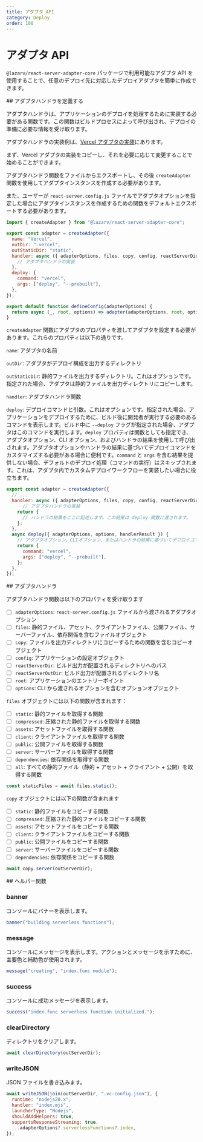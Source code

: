 ```yaml
---
title: アダプタ API
category: Deploy
order: 100
---
```



# アダプタ API

`@lazarv/react-server-adapter-core` パッケージで利用可能なアダプタ API を使用することで、任意のデプロイ先に対応したデプロイアダプタを簡単に作成できます。

<Link name="define-the-adapter-handler">
## アダプタハンドラを定義する
</Link>

アダプタハンドラは、アプリケーションのデプロイを処理するために実装する必要がある関数です。この関数はビルドプロセスによって呼び出され、デプロイの準備に必要な情報を受け取ります。

アダプタハンドラの実装例は、[Vercel アダプタの実装](https://github.com/lazarv/react-server/blob/main/packages/react-server-adapter-vercel/index.mjs)にあります。

まず、Vercel アダプタの実装をコピーし、それを必要に応じて変更することで始めることができます。

アダプタハンドラ関数をファイルからエクスポートし、その後 `createAdapter` 関数を使用してアダプタインスタンスを作成する必要があります。

また、ユーザーが `react-server.config.js` ファイルでアダプタオプションを指定した場合にアダプタインスタンスを作成するための関数をデフォルトエクスポートする必要があります。

```js
import { createAdapter } from "@lazarv/react-server-adapter-core";

export const adapter = createAdapter({
  name: "Vercel",
  outDir: ".vercel",
  outStaticDir: "static",
  handler: async ({ adapterOptions, files, copy, config, reactServerDir, reactServerOutDir, root, options }) => {
    // アダプタハンドラの実装
  },
  deploy: {
    command: "vercel",
    args: ["deploy", "--prebuilt"],
  },
});

export default function defineConfig(adapterOptions) {
  return async (_, root, options) => adapter(adapterOptions, root, options);
}
```

`createAdapter` 関数にアダプタのプロパティを渡してアダプタを設定する必要があります。これらのプロパティは以下の通りです。

`name`: アダプタの名前

`outDir`: アダプタがデプロイ構成を出力するディレクトリ

`outStaticDir`: 静的ファイルを出力するディレクトリ。これはオプションです。指定された場合、アダプタは静的ファイルを出力ディレクトリにコピーします。

`handler`: アダプタハンドラ関数

`deploy`: デプロイコマンドと引数。これはオプションです。指定された場合、アプリケーションをデプロイするために、ビルド後に開発者が実行する必要のあるコマンドを表示します。ビルド中に `--deploy` フラグが指定された場合、アダプタはこのコマンドを実行します。`deploy` プロパティは関数としても指定でき、アダプタオプション、CLI オプション、およびハンドラの結果を使用して呼び出されます。アダプタオプションやハンドラの結果に基づいてデプロイコマンドをカスタマイズする必要がある場合に便利です。`command` と `args` を含む結果を提供しない場合、デフォルトのデプロイ処理（コマンドの実行）はスキップされます。これは、アダプタ内でカスタムデプロイワークフローを実装したい場合に役立ちます。

```js
export const adapter = createAdapter({
  // ...
  handler: async ({ adapterOptions, files, copy, config, reactServerDir, reactServerOutDir, root, options }) => {
      // アダプタハンドラの実装
    return {
      // ハンドラの結果をここに記述します。この結果は deploy 関数に渡されます。
    };
  },
  async deploy({ adapterOptions, options, handlerResult }) {
    // アダプタオプション、CLIオプション、またはハンドラの結果に基づいてデプロイコマンドをカスタマイズします
    return {
      command: "vercel",
      args: ["deploy", "--prebuilt"],
    };
  },
});
```

<Link name="adapter-handler">
## アダプタハンドラ
</Link>

アダプタハンドラ関数は以下のプロパティを受け取ります

- [ ] `adapterOptions`: `react-server.config.js` ファイルから渡されるアダプタオプション
- [ ] `files`: 静的ファイル、アセット、クライアントファイル、公開ファイル、サーバーファイル、依存関係を含むファイルオブジェクト
- [ ] `copy`: ファイルを出力ディレクトリにコピーするための関数を含むコピーオブジェクト
- [ ] `config`: アプリケーションの設定オブジェクト
- [ ] `reactServerDir`: ビルド出力が配置されるディレクトリへのパス
- [ ] `reactServerOutDir`: ビルド出力が配置されるディレクトリ名
- [ ] `root`: アプリケーションのエントリーポイント
- [ ] `options`: CLI から渡されるオプションを含むオプションオブジェクト

`files` オブジェクトには以下の関数が含まれます：

- [ ] `static`: 静的ファイルを取得する関数
- [ ] `compressed`: 圧縮された静的ファイルを取得する関数
- [ ] `assets`: アセットファイルを取得する関数
- [ ] `client`: クライアントファイルを取得する関数
- [ ] `public`: 公開ファイルを取得する関数
- [ ] `server`: サーバーファイルを取得する関数
- [ ] `dependencies`: 依存関係を取得する関数
- [ ] `all`: すべての静的ファイル（静的 + アセット + クライアント + 公開）を取得する関数

```js
const staticFiles = await files.static();
```

`copy` オブジェクトには以下の関数が含まれます

- [ ] `static`: 静的ファイルをコピーする関数
- [ ] `compressed`: 圧縮された静的ファイルをコピーする関数
- [ ] `assets`: アセットファイルをコピーする関数
- [ ] `client`: クライアントファイルをコピーする関数
- [ ] `public`: 公開ファイルをコピーする関数
- [ ] `server`: サーバーファイルをコピーする関数
- [ ] `dependencies`: 依存関係をコピーする関数

```js
await copy.server(outServerDir);
```

<Link name="helper-functions">
## ヘルパー関数
</Link>

### banner

コンソールにバナーを表示します。

```js
banner("building serverless functions");
```

### message

コンソールにメッセージを表示します。アクションとメッセージを示すために、主要色と補助色が使用されます。

```js
message("creating", "index.func module");
```

### success

コンソールに成功メッセージを表示します。

```js
success("index.func serverless function initialized.");
```

### clearDirectory

ディレクトリをクリアします。

```js
await clearDirectory(outServerDir);
```

### writeJSON

JSON ファイルを書き込みます。

```js
await writeJSON(join(outServerDir, ".vc-config.json"), {
  runtime: "nodejs20.x",
  handler: "index.mjs",
  launcherType: "Nodejs",
  shouldAddHelpers: true,
  supportsResponseStreaming: true,
  ...adapterOptions?.serverlessFunctions?.index,
});
```
